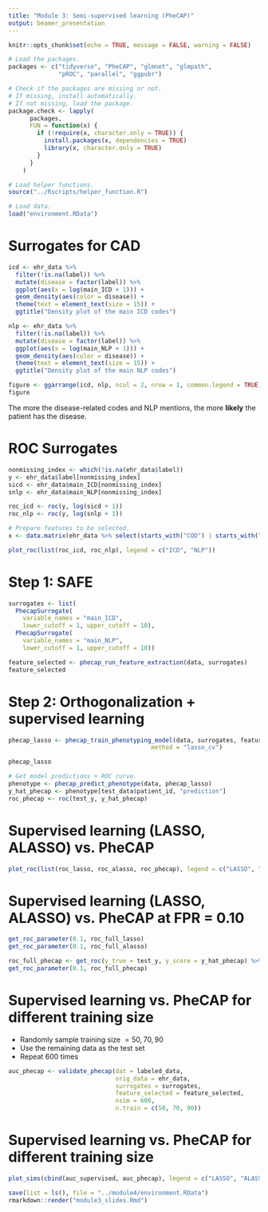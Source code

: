 ```yaml
---
title: "Module 3: Semi-supervised learning (PheCAP)"
output: beamer_presentation
---
```


```r
knitr::opts_chunk$set(echo = TRUE, message = FALSE, warning = FALSE)
```

```r
# Load the packages. 
packages <- c("tidyverse", "PheCAP", "glmnet", "glmpath", 
              "pROC", "parallel", "ggpubr")

# Check if the packages are missing or not. 
# If missing, install automatically.
# If not missing, load the package.
package.check <- lapply(
	  packages,
	  FUN = function(x) {
	    if (!require(x, character.only = TRUE)) {
	      install.packages(x, dependencies = TRUE)
	      library(x, character.only = TRUE)
	    }
	  }
	)
```

```r
# Load helper functions.
source("../Rscripts/helper_function.R")

# Load data. 
load("environment.RData")
```

# Surrogates for CAD

```r
icd <- ehr_data %>%
  filter(!is.na(label)) %>%
  mutate(disease = factor(label)) %>%
  ggplot(aes(x = log(main_ICD + 1))) +
  geom_density(aes(color = disease)) +
  theme(text = element_text(size = 15)) +
  ggtitle("Density plot of the main ICD codes")

nlp <- ehr_data %>%
  filter(!is.na(label)) %>%
  mutate(disease = factor(label)) %>%
  ggplot(aes(x = log(main_NLP + 1))) +
  geom_density(aes(color = disease)) +
  theme(text = element_text(size = 15)) +
  ggtitle("Density plot of the main NLP codes")
```

```r
figure <- ggarrange(icd, nlp, ncol = 2, nrow = 1, common.legend = TRUE)
figure
```

The more the disease-related codes and NLP mentions, the more **likely** the patient has the disease.

# ROC Surrogates

\tiny
```r
nonmissing_index <- which(!is.na(ehr_data$label))
y <- ehr_data$label[nonmissing_index]
sicd <- ehr_data$main_ICD[nonmissing_index]
snlp <- ehr_data$main_NLP[nonmissing_index] 

roc_icd <- roc(y, log(sicd + 1))
roc_nlp <- roc(y, log(snlp + 1))

# Prepare features to be selected. 
x <- data.matrix(ehr_data %>% select(starts_with("COD") | starts_with("NLP")))
```

```r
plot_roc(list(roc_icd, roc_nlp), legend = c("ICD", "NLP"))
```

# Step 1: SAFE 

\tiny
```r
surrogates <- list(
  PhecapSurrogate(
    variable_names = "main_ICD",
    lower_cutoff = 1, upper_cutoff = 10),
  PhecapSurrogate(
    variable_names = "main_NLP",
    lower_cutoff = 1, upper_cutoff = 10))

feature_selected <- phecap_run_feature_extraction(data, surrogates)
feature_selected
```

# Step 2: Orthogonalization + supervised learning

\tiny
```r
phecap_lasso <- phecap_train_phenotyping_model(data, surrogates, feature_selected,
                                        method = "lasso_cv")
```

\tiny
```r
phecap_lasso
```

```r
# Get model predictions + ROC curve.
phenotype <- phecap_predict_phenotype(data, phecap_lasso)
y_hat_phecap <- phenotype[test_data$patient_id, "prediction"]
roc_phecap <- roc(test_y, y_hat_phecap)
```


# Supervised learning (LASSO, ALASSO) vs. PheCAP 

```r
plot_roc(list(roc_lasso, roc_alasso, roc_phecap), legend = c("LASSO", "ALASSO", "PheCAP"))
```

# Supervised learning (LASSO, ALASSO) vs. PheCAP at FPR = 0.10

\tiny
```r
get_roc_parameter(0.1, roc_full_lasso)
get_roc_parameter(0.1, roc_full_alasso)

roc_full_phecap <- get_roc(y_true = test_y, y_score = y_hat_phecap) %>% data.frame()
get_roc_parameter(0.1, roc_full_phecap)
```

# Supervised learning vs. PheCAP for different training size

- Randomly sample training size $=50,70,90$
- Use the remaining data as the test set
- Repeat 600 times

\tiny
```r
auc_phecap <- validate_phecap(dat = labeled_data, 
                              orig_data = ehr_data,
                              surrogates = surrogates,
                              feature_selected = feature_selected,
                              nsim = 600,
                              n.train = c(50, 70, 90))
```

# Supervised learning vs. PheCAP for different training size

```r
plot_sims(cbind(auc_supervised, auc_phecap), legend = c("LASSO", "ALASSO", "PheCAP"))
```

```r
save(list = ls(), file = "../module4/environment.RData")
rmarkdown::render("module3_slides.Rmd")
```

